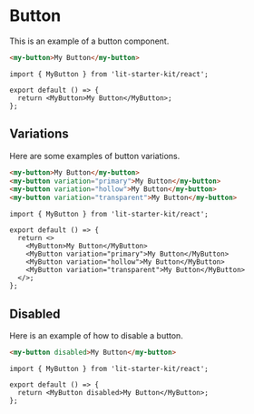 # Button

This is an example of a button component.

<code-bubble>

```html
<my-button>My Button</my-button>
```

```tsx
import { MyButton } from 'lit-starter-kit/react';

export default () => {
  return <MyButton>My Button</MyButton>;
};
```

</code-bubble>

## Variations

Here are some examples of button variations.

<code-bubble>

```html
<my-button>My Button</my-button>
<my-button variation="primary">My Button</my-button>
<my-button variation="hollow">My Button</my-button>
<my-button variation="transparent">My Button</my-button>
```

```tsx
import { MyButton } from 'lit-starter-kit/react';

export default () => {
  return <>
    <MyButton>My Button</MyButton>
    <MyButton variation="primary">My Button</MyButton>
    <MyButton variation="hollow">My Button</MyButton>
    <MyButton variation="transparent">My Button</MyButton>
  </>;
};
```

</code-bubble>

## Disabled

Here is an example of how to disable a button.

<code-bubble>

```html
<my-button disabled>My Button</my-button>
```

```tsx
import { MyButton } from 'lit-starter-kit/react';

export default () => {
  return <MyButton disabled>My Button</MyButton>;
};
```

</code-bubble>
